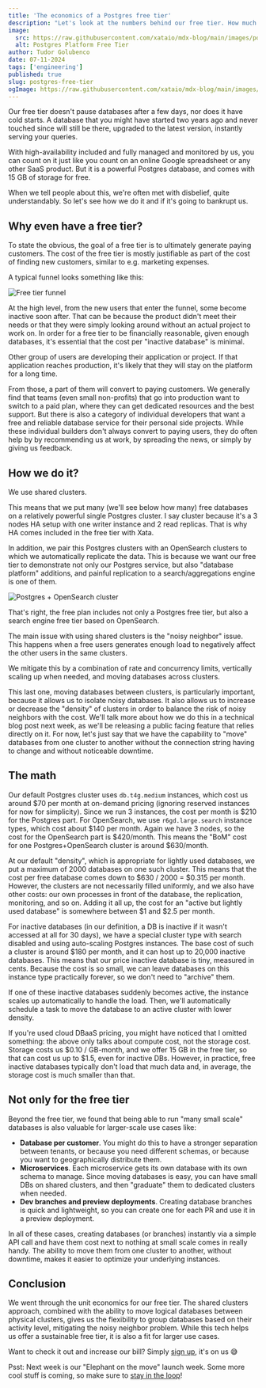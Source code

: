 ```yaml
---
title: 'The economics of a Postgres free tier'
description: "Let's look at the numbers behind our free tier. How much does a database costs us and why are we giving them for free."
image:
  src: https://raw.githubusercontent.com/xataio/mdx-blog/main/images/postgres-direct-access.jpg
  alt: Postgres Platform Free Tier
author: Tudor Golubenco
date: 07-11-2024
tags: ['engineering']
published: true
slug: postgres-free-tier
ogImage: https://raw.githubusercontent.com/xataio/mdx-blog/main/images/postgres-direct-access.jpg
---
```


Our free tier doesn't pause databases after a few days, nor does it have cold starts. A database that you might have started two years ago and never touched since will still be there, upgraded to the latest version, instantly serving your queries.

With high-availability included and fully managed and monitored by us, you can count on it just like you count on an online Google spreadsheet or any other SaaS product. But it is a powerful Postgres database, and comes with 15 GB of storage for free.

When we tell people about this, we're often met with disbelief, quite understandably. So let's see how we do it and if it's going to bankrupt us.

## Why even have a free tier?

To state the obvious, the goal of a free tier is to ultimately generate paying customers. The cost of the free tier is mostly justifiable as part of the cost of finding new customers, similar to e.g. marketing expenses.

A typical funnel looks something like this:

![Free tier funnel](images/freetier-funnel.png)

At the high level, from the new users that enter the funnel, some become inactive soon after. That can be because the product didn't meet their needs or that they were simply looking around without an actual project to work on. In order for a free tier to be financially reasonable, given enough databases, it's essential that the cost per "inactive database" is minimal.

Other group of users are developing their application or project. If that application reaches production, it's likely that they will stay on the platform for a long time.

From those, a part of them will convert to paying customers. We generally find that teams (even small non-profits) that go into production want to switch to a paid plan, where they can get dedicated resources and the best support. But there is also a category of individual developers that want a free and reliable database service for their personal side projects. While these individual builders don't always convert to paying users, they do often help by by recommending us at work, by spreading the news, or simply by giving us feedback.

## How we do it?

We use shared clusters.

This means that we put many (we'll see below how many) free databases on a relatively powerful single Postgres cluster. I say cluster because it's a 3 nodes HA setup with one writer instance and 2 read replicas. That is why HA comes included in the free tier with Xata.

In addition, we pair this Postgres clusters with an OpenSearch clusters to which we automatically replicate the data. This is because we want our free tier to demonstrate not only our Postgres service, but also "database platform" additions, and painful replication to a search/aggregations engine is one of them.

![Postgres + OpenSearch cluster](images/freetier-cell.png)

That's right, the free plan includes not only a Postgres free tier, but also a search engine free tier based on OpenSearch.

The main issue with using shared clusters is the "noisy neighbor" issue. This happens when a free users generates enough load to negatively affect the other users in the same clusters.

We mitigate this by a combination of rate and concurrency limits, vertically scaling up when needed, and moving databases across clusters.

This last one, moving databases between clusters, is particularly important, because it allows us to isolate noisy databases. It also allows us to increase or decrease the "density" of clusters in order to balance the risk of noisy neighbors with the cost. We'll talk more about how we do this in a technical blog post next week, as we'll be releasing a public facing feature that relies directly on it. For now, let's just say that we have the capability to "move" databases from one cluster to another without the connection string having to change and without noticeable downtime.

## The math

Our default Postgres cluster uses `db.t4g.medium` instances, which cost us around $70 per month at on-demand pricing (ignoring reserved instances for now for simplicity). Since we run 3 instances, the cost per month is $210 for the Postgres part. For OpenSearch, we use `r6gd.large.search` instance types, which cost about $140 per month. Again we have 3 nodes, so the cost for the OpenSearch part is $420/month. This means the "BoM" cost for one Postgres+OpenSearch cluster is around $630/month.

At our default "density", which is appropriate for lightly used databases, we put a maximum of 2000 databases on one such cluster. This means that the cost per free database comes down to $630 / 2000 = $0.315 per month. However, the clusters are not necessarily filled uniformly, and we also have other costs: our own processes in front of the database, the replication, monitoring, and so on. Adding it all up, the cost for an "active but lightly used database" is somewhere between $1 and $2.5 per month.

For inactive databases (in our definition, a DB is inactive if it wasn't accessed at all for 30 days), we have a special cluster type with search disabled and using auto-scaling Postgres instances. The base cost of such a cluster is around $180 per month, and it can host up to 20,000 inactive databases. This means that our price inactive database is tiny, measured in cents. Because the cost is so small, we can leave databases on this instance type practically forever, so we don't need to "archive" them.

If one of these inactive databases suddenly becomes active, the instance scales up automatically to handle the load. Then, we'll automatically schedule a task to move the database to an active cluster with lower density.

If you're used cloud DBaaS pricing, you might have noticed that I omitted something: the above only talks about compute cost, not the storage cost. Storage costs us $0.10 / GB-month, and we offer 15 GB in the free tier, so that can cost us up to $1.5, even for inactive DBs. However, in practice, free inactive databases typically don't load that much data and, in average, the storage cost is much smaller than that.

## Not only for the free tier

Beyond the free tier, we found that being able to run "many small scale" databases is also valuable for larger-scale use cases like:

- **Database per customer**. You might do this to have a stronger separation between tenants, or because you need different schemas, or because you want to geographically distribute them.
- **Microservices**. Each microservice gets its own database with its own schema to manage. Since moving databases is easy, you can have small DBs on shared clusters, and then "graduate" them to dedicated clusters when needed.
- **Dev branches and preview deployments**. Creating database branches is quick and lightweight, so you can create one for each PR and use it in a preview deployment.

In all of these cases, creating databases (or branches) instantly via a simple API call and have them cost next to nothing at small scale comes in really handy. The ability to move them from one cluster to another, without downtime, makes it easier to optimize your underlying instances.

## Conclusion

We went through the unit economics for our free tier. The shared clusters approach, combined with the ability to move logical databases between physical clusters, gives us the flexibility to group databases based on their activity level, mitigating the noisy neighbor problem. While this tech helps us offer a sustainable free tier, it is also a fit for larger use cases.

Want to check it out and increase our bill? Simply [sign up](https://app.xata.io/), it's on us 😅

Psst: Next week is our "Elephant on the move" launch week. Some more cool stuff is coming, so make sure to [stay in the loop](https://x.com/xata)!
